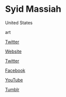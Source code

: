 # Syid Massiah

<Location>

United States

</Location>

<Skills>

art

</Skills>

<Personal>

[Twitter](https://twitter.com/SyidMassiah)

</Personal>

<Business>

[Website](http://morefiregames.com)

[Twitter](https://twitter.com/MoreFireGames)

[Facebook](http://facebook.com/MoreFireGames)

[YouTube](https://www.youtube.com/c/MoreFireGames)

[Tumblr](http://morefiregames.tumblr.com)

</Business>


